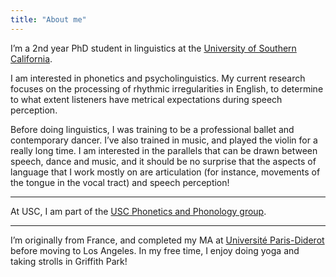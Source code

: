```yaml
---
title: "About me"
---
```


I'm a 2nd year PhD student in linguistics at the [University of Southern California](https://dornsife.usc.edu/ling).

I am interested in phonetics and psycholinguistics. My current research focuses on the processing of rhythmic irregularities in English, to determine to what extent listeners have metrical expectations during speech perception. 

Before doing linguistics, I was training to be a professional ballet and contemporary dancer. I've also trained in music, and played the violin for a really long time. I am interested in the parallels that can be drawn between speech, dance and music, and it should be no surprise that the aspects of language that I work mostly on are articulation (for instance, movements of the tongue in the vocal tract) and speech perception!

---

At USC, I am part of the [USC Phonetics and Phonology group](https://sites.google.com/view/uscphongroup/).

---

I'm originally from France, and completed my MA at [Université Paris-Diderot](https://www.linguist.univ-paris-diderot.fr/) before moving to Los Angeles. In my free time, I enjoy doing yoga and taking strolls in Griffith Park!